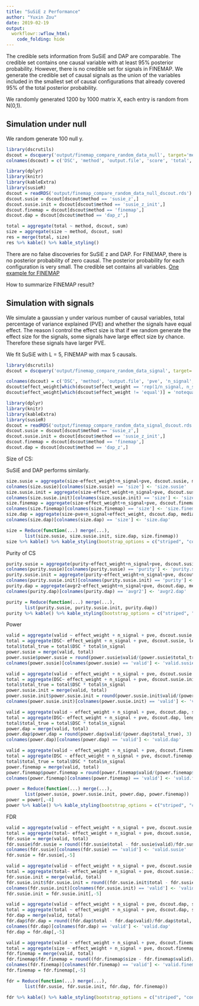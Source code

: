 ```yaml
---
title: "SuSiE z Performance"
author: "Yuxin Zou"
date: 2019-02-19
output:
  workflowr::wflow_html:
    code_folding: hide
---
```


The credible sets information from SuSiE and DAP are comparable. The credible set contains one causal variable with at least 95% posterior probability. However, there is no credible set for signals in FINEMAP. We generate the credible set of causal signals as the union of the variables included in the smallest set of causal configurations that already covered 95% of the total posterior probability.

We randomly generated 1200 by 1000 matrix X, each entry is random from N(0,1). 

## Simulation under null

We random generate 100 null y.

```r
library(dscrutils)
dscout = dscquery('output/finemap_compare_random_data_null', target='method score_susie.converged score.total score.valid score.size score_susie.purity score_dap.avgr2',group = c("score: score_susie score_finemap score_dap", "method: susie_z susie_z_init finemap dap_z"))
colnames(dscout) = c('DSC', 'method', 'output.file', 'score', 'total', 'valid', 'size', 'converged', 'purity', 'avgr2')
```

```r
library(dplyr)
library(knitr)
library(kableExtra)
library(susieR)
dscout = readRDS('output/finemap_compare_random_data_null_dscout.rds')
dscout.susie = dscout[dscout$method == 'susie_z',]
dscout.susie.init = dscout[dscout$method == 'susie_z_init',]
dscout.finemap = dscout[dscout$method == 'finemap',]
dscout.dap = dscout[dscout$method == 'dap_z',]
```

```r
total = aggregate(total ~ method, dscout, sum)
size = aggregate(size ~ method, dscout, sum)
res = merge(total, size)
res %>% kable() %>% kable_styling()
```

There are no false discoveries for SuSiE z and DAP. For FINEMAP, there is no posterior probability of zero causal. The posterior probability for each configuration is very small. The credible set contains all variables. [One example for FINEMAP](output/random_data_100_sim_gaussian_null_1_get_sumstats_1_finemap_1_plot_finemap_1.plot_file.pdf)

How to summarize FINEMAP result?

## Simulation with signals

We simulate a gaussian y under various number of causal variables, total percentage of variance explained (PVE) and whether the signals have equal effect. The reason I control the effect size is that if we random generate the effect size for the signals, some signals have large effect size by chance. Therefore these signals have larger PVE.

We fit SuSiE with L = 5, FINEMAP with max 5 causals.

```r
library(dscrutils)
dscout = dscquery('output/finemap_compare_random_data_signal', target='method sim_gaussian.pve sim_gaussian.n_signal sim_gaussian.effect_weight score_susie.objective score_susie.converged score.total score.valid score.size score.signal_pip score_susie.purity score_dap.avgr2 score_susie.top score_dap.top score_susie.overlap score_dap.overlap ',group = c("score: score_susie score_finemap score_dap", "method: susie_z susie_z_init finemap dap_z"))

colnames(dscout) = c('DSC', 'method', 'output.file', 'pve', 'n_signal', 'effect_weight', 'score', 'total', 'valid', 'size', 'signal_pip', 'objective', 'converged', 'purity', 'top', 'overlap', 'avgr2')
dscout$effect_weight[which(dscout$effect_weight == 'rep(1/n_signal, n_signal)')] = 'equal'
dscout$effect_weight[which(dscout$effect_weight != 'equal')] = 'notequal'
```

```r
library(dplyr)
library(knitr)
library(kableExtra)
library(susieR)
dscout = readRDS('output/finemap_compare_random_data_signal_dscout.rds')
dscout.susie = dscout[dscout$method == 'susie_z',]
dscout.susie.init = dscout[dscout$method == 'susie_z_init',]
dscout.finemap = dscout[dscout$method == 'finemap',]
dscout.dap = dscout[dscout$method == 'dap_z',]
```

Size of CS: 

SuSiE and DAP performs similarly.
```r
size.susie = aggregate(size~effect_weight+n_signal+pve, dscout.susie, median)
colnames(size.susie)[colnames(size.susie) == 'size'] <- 'size.susie'
size.susie.init = aggregate(size~effect_weight+n_signal+pve, dscout.susie.init, median)
colnames(size.susie.init)[colnames(size.susie.init) == 'size'] <- 'size.susie.init'
size.finemap = aggregate(size~effect_weight+n_signal+pve, dscout.finemap, median)
colnames(size.finemap)[colnames(size.finemap) == 'size'] <- 'size.finemap'
size.dap = aggregate(size~pve+n_signal+effect_weight, dscout.dap, median)
colnames(size.dap)[colnames(size.dap) == 'size'] <- 'size.dap'

size = Reduce(function(...) merge(...),
       list(size.susie, size.susie.init, size.dap, size.finemap))
size %>% kable() %>% kable_styling(bootstrap_options = c("striped", "condensed", "responsive"), full_width = F) 
```

Purity of CS
```r
purity.susie = aggregate(purity~effect_weight+n_signal+pve, dscout.susie, mean)
colnames(purity.susie)[colnames(purity.susie) == 'purity'] <- 'purity.susie'
purity.susie.init = aggregate(purity~effect_weight+n_signal+pve, dscout.susie.init, mean)
colnames(purity.susie.init)[colnames(purity.susie.init) == 'purity'] <- 'purity.susie.init'
purity.dap = aggregate(avgr2~effect_weight+n_signal+pve, dscout.dap, mean)
colnames(purity.dap)[colnames(purity.dap) == 'avgr2'] <- 'avgr2.dap'

purity = Reduce(function(...) merge(...),
       list(purity.susie, purity.susie.init, purity.dap))
purity %>% kable() %>% kable_styling(bootstrap_options = c("striped", "condensed", "responsive"), full_width = F) 
```

Power
```r
valid = aggregate(valid ~ effect_weight + n_signal + pve, dscout.susie, sum)
total = aggregate(DSC~ effect_weight + n_signal + pve, dscout.susie, length)
total$total_true = total$DSC * total$n_signal
power.susie = merge(valid, total)
power.susie$power.susie = round(power.susie$valid/(power.susie$total_true), 3)
colnames(power.susie)[colnames(power.susie) == 'valid'] <- 'valid.susie'

valid = aggregate(valid ~ effect_weight + n_signal + pve, dscout.susie.init, sum)
total = aggregate(DSC~ effect_weight + n_signal + pve, dscout.susie.init, length)
total$total_true = total$DSC * total$n_signal
power.susie.init = merge(valid, total)
power.susie.init$power.susie.init = round(power.susie.init$valid/(power.susie.init$total_true), 3)
colnames(power.susie.init)[colnames(power.susie.init) == 'valid'] <- 'valid.susie.init'

valid = aggregate(valid ~ effect_weight + n_signal + pve, dscout.dap, sum)
total = aggregate(DSC~ effect_weight + n_signal + pve, dscout.dap, length)
total$total_true = total$DSC * total$n_signal
power.dap = merge(valid, total)
power.dap$power.dap = round(power.dap$valid/(power.dap$total_true), 3)
colnames(power.dap)[colnames(power.dap) == 'valid'] <- 'valid.dap'

valid = aggregate(valid ~ effect_weight + n_signal + pve, dscout.finemap, sum)
total = aggregate(DSC ~ effect_weight + n_signal + pve, dscout.finemap, length)
total$total_true = total$DSC * total$n_signal
power.finemap = merge(valid, total)
power.finemap$power.finemap = round(power.finemap$valid/(power.finemap$total_true),3)
colnames(power.finemap)[colnames(power.finemap) == 'valid'] <- 'valid.finemap'

power = Reduce(function(...) merge(...),
       list(power.susie, power.susie.init, power.dap, power.finemap))
power = power[,-4]
power %>% kable() %>% kable_styling(bootstrap_options = c("striped", "condensed", "responsive","bordered"), full_width = F) %>% add_header_above(c(" ", " ", " "," ", "SuSiE z" = 2, "SuSiE z init" = 2,"DAP" = 2, "FINEMAP" = 2))
```

FDR
```r
valid = aggregate(valid ~ effect_weight + n_signal + pve, dscout.susie, sum)
total = aggregate(total~ effect_weight + n_signal + pve, dscout.susie, sum)
fdr.susie = merge(valid, total)
fdr.susie$fdr.susie = round((fdr.susie$total - fdr.susie$valid)/fdr.susie$total, 4)
colnames(fdr.susie)[colnames(fdr.susie) == 'valid'] <- 'valid.susie'
fdr.susie = fdr.susie[,-5]

valid = aggregate(valid ~ effect_weight + n_signal + pve, dscout.susie.init, sum)
total = aggregate(total~ effect_weight + n_signal + pve, dscout.susie.init, sum)
fdr.susie.init = merge(valid, total)
fdr.susie.init$fdr.susie.init = round((fdr.susie.init$total - fdr.susie.init$valid)/fdr.susie.init$total, 4)
colnames(fdr.susie.init)[colnames(fdr.susie.init) == 'valid'] <- 'valid.susie.init'
fdr.susie.init = fdr.susie.init[,-5]

valid = aggregate(valid ~ effect_weight + n_signal + pve, dscout.dap, sum)
total = aggregate(total ~ effect_weight + n_signal + pve, dscout.dap, sum)
fdr.dap = merge(valid, total)
fdr.dap$fdr.dap = round((fdr.dap$total - fdr.dap$valid)/fdr.dap$total, 4)
colnames(fdr.dap)[colnames(fdr.dap) == 'valid'] <- 'valid.dap'
fdr.dap = fdr.dap[,-5]

valid = aggregate(valid ~ effect_weight + n_signal + pve, dscout.finemap, sum)
total = aggregate(size ~ effect_weight + n_signal + pve, dscout.finemap, sum)
fdr.finemap = merge(valid, total)
fdr.finemap$fdr.finemap = round((fdr.finemap$size - fdr.finemap$valid)/fdr.finemap$size, 4)
colnames(fdr.finemap)[colnames(fdr.finemap) == 'valid'] <- 'valid.finemap'
fdr.finemap = fdr.finemap[,-5]

fdr = Reduce(function(...) merge(...),
       list(fdr.susie, fdr.susie.init, fdr.dap, fdr.finemap))

fdr %>% kable() %>% kable_styling(bootstrap_options = c("striped", "condensed", "responsive","bordered"), full_width = F) %>% add_header_above(c(" ", " ", " ", "SuSiE z" = 2, "SuSiE z init" = 2,"DAP" = 2, "FINEMAP" = 2))
```

